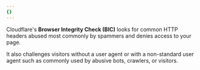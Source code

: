 ```yaml
---
{}
---
```


Cloudflare's **Browser Integrity Check (BIC)** looks for common HTTP headers abused most commonly by spammers and denies access to your page.

It also challenges visitors without a user agent or with a non-standard user agent such as commonly used by abusive bots, crawlers, or visitors.

